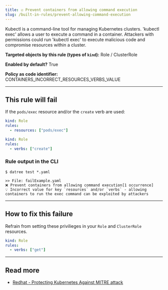 ```yaml
---
title: ☑️ Prevent containers from allowing command execution
slug: /built-in-rules/prevent-allowing-command-execution
---
```


Kubectl is a command-line tool for managing Kubernetes clusters. 'kubectl exec' allows a user to execute a command in a container. Attackers with permissions could run 'kubectl exec' to execute malicious code and compromise resources within a cluster.

**Targeted objects by this rule (types of **`kind`**):** Role / ClusterRole

**Enabled by default?** True

**Policy as code identifier:** CONTAINERS_INCORRECT_RESOURCES_VERBS_VALUE

---

## This rule will fail

If the `pods/exec` resource and/or the `create` verb are used:

```yaml
kind: Role
rules:
  - resources: ["pods/exec"]
```

```yaml
kind: Role
rules:
  - verbs: ["create"]
```

### Rule output in the CLI

```terminal
$ datree test *.yaml

>> File: failExample.yaml
❌ Prevent containers from allowing command execution[1 occurrence]
💡 Incorrect value for key `resources` and/or `verbs` - allowing containers to run the exec command can be exploited by attackers
```

---

## How to fix this failure

Refrain from setting these privilieges in your `Role` and `ClusterRole` resources.

```yaml
kind: Role
rules:
  - verbs: ["get"]
```

---

## Read more

- [Redhat - Protecting Kubernetes Against MITRE attack](https://cloud.redhat.com/blog/protecting-kubernetes-against-mitre-attck-execution)
